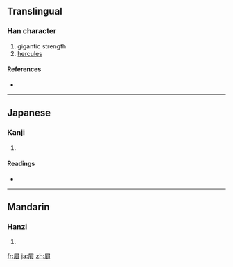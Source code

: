 {{also|屃}}
==Translingual==

===Han character===
{{Han char|rn=44|rad=尸|as=07|sn=10|four=|canj=尸月山金 (SBUC)}}

# gigantic strength
# [[hercules]]

====References====
* {{Han ref|kx=0302.080|dkj=07713|dj=0599.210|hdz=20975.060|uh=5C53|ud=23635}}

----

==Japanese==

===Kanji===
{{ja-kanji|grade=|rs=尸07}}

# {{defn|Japanese}}

====Readings====
* {{ja-readings|on=[[き]] (ki)|kun=[[ねいき]] (neiki), [[いびき]] (ibiki)}}

----

==Mandarin==

===Hanzi===
{{cmn-hanzi|sim=屃|pin=[[xì]] ([[xi4]])|wg=hsi<sup>4</sup>}}

# {{defn|Mandarin}}

[[fr:屓]]
[[ja:屓]]
[[zh:屓]]